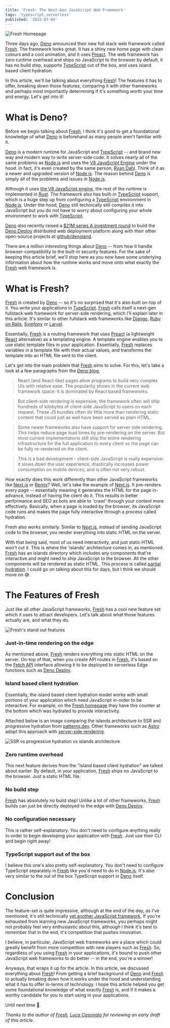 ```yaml
---
title: 'Fresh: The Next-Gen JavaScript Web Framework'
tags: 'typescript,serverless'
published: '2022-07-04'
---
```


![Fresh Homepage](https://dev-to-uploads.s3.amazonaws.com/uploads/articles/6dre0h7reim1xq9eg87b.gif)

Three days ago, [Deno] announced their new full stack web framework called [Fresh]. The framework looks great. It has a shiny new home page with clean colours and a cool animation, and it uses [Preact](https://preactjs.com/). The web framework has zero runtime overhead and ships no JavaScript to the browser by default, it has no build step, supports [TypeScript] out of the box, and uses island based client hydration.

In this article, we'll be talking about everything [Fresh]! The features it has to offer, breaking down those features, comparing it with other frameworks and perhaps most importantly determining if it's something worth your time and energy. Let's get into it!

# What is Deno?

Before we begin talking about [Fresh], I think it's good to get a foundational knowledge of what [Deno] is beforehand as many people aren't familiar with it.

[Deno] is a modern runtime for JavaScript and [TypeScript] -- and brand new way and modern way to write server-side code. It solves nearly all of the same problems as [Node.js] and uses the [V8 JavaScript Engine](https://v8.dev/) under the hood. In fact, it's even created by the same person, [Ryan Dahl](https://github.com/ry). Think of it as a newer and upgraded version of [Node.js]. The reason behind [Deno] is simply all of the problems and issues in [Node.js]. 

Although it uses [the V8 JavaScript engine](https://v8.dev/), the rest of the runtime is implemented in [Rust](https://www.rust-lang.org/). The framework also has built-in [TypeScript] support, which is a huge step up from configuring a [TypeScript] environment in [Node.js]. Under the hood, [Deno] still technically still compiles it into JavaScript but you do not have to worry about configuring your whole environment to work with [TypeScript].

[Deno] also recently raised a [$21M series A investment round](https://deno.com/blog/series-a) to build the [Deno Deploy](https://deno.com/) distributed web deployment platform along with their other open-source projects at [github/denoland](https://github.com/denoland).

There are a million interesting things about [Deno] -- from how it handle browser-compatibility to the built-in security features. For the sake of keeping this article brief, we'll stop here as you now have some underlying information about how the runtime works and move onto what exactly the [Fresh] web framework is.

# What is Fresh?

[Fresh] is created by [Deno] -- so it's no surprised that it's also built on-top of it. You write your applications in [TypeScript]. [Fresh] calls itself a next-gen fullstack web framework for server-side rendering, which I'll explain later in this article. It's similar to other fullstack web frameworks like [Django](https://www.djangoproject.com/), [Ruby on Rails](https://rubyonrails.org/), [Symfony](https://symfony.com/) or [Larvel](https://laravel.com/).

Essentially, [Fresh] is a routing framework that uses [Preact](https://preactjs.com/) (a lightweight [React](https://reactjs.org) alternative) as a templating engine. A template engine enables you to use static template files in your application. Essentially, [Fresh] replaces variables in a template file with their actual values, and transforms the template into an HTML file sent to the client.

Let's get into the main problem that [Fresh] aims to solve. For this, let's take a look at a few paragraphs from the [Deno blog](https://deno.com/blog/fresh-is-stable),

> React (and React-like) pages allow programs to build very complex UIs with relative ease. The popularity shows in the current web framework space: it is dominated by React based frameworks.

> But client-side rendering is expensive; the framework often will ship hundreds of kilobytes of client-side JavaScript to users on each request. These JS bundles often do little more than rendering static content that could just as well have been served as plain HTML.

> Some newer frameworks also have support for server side rendering. This helps reduce page load times by pre-rendering on the server. But most current implementations still ship the entire rendering infrastructure for the full application to every client so the page can be fully re-rendered on the client.

> This is a bad development - client-side JavaScript is really expensive: it slows down the user experience, drastically increases power consumption on mobile devices, and is often not very robust.

How exactly does this work differently than other JavaScript frameworks like [Next.js] or [Remix]? Well, let's take the example of [Next.js]. It pre-renders every page -- essentially meaning it generates the HTML for the page in-advance, instead of having the client do it. This results in better performance and SEO as bots are able to 'crawl' through your content more effectively. Basically, when a page is loaded by the browser, its JavaScript code runs and makes the page fully interactive through a process called hydration.

Fresh also works similarly. Similar to [Next.js], instead of sending JavaScript code to the browser, you render everything into static HTML on the server. 

With that being said, most of us need interactivity, and just static HTML won't cut it. This is where the 'islands' architecture comes in, as mentioned. [Fresh] has an islands directory which includes any components that're interactive and might need to ship JavaScript to the browser. All the other components will be rendered as static HTML. This process is called [partial hydration](https://ajcwebdev.com/what-is-partial-hydration-and-why-is-everyone-talking-about-it). I could go on talking about this for days, but I think we should move on 😅.

# The Features of Fresh

Just like all other JavaScript frameworks, [Fresh] has a cool new feature set which it uses to attract developers. Let's talk about what those features actually are, and what they do.

![Fresh's stand out features](https://dev-to-uploads.s3.amazonaws.com/uploads/articles/9drbw4m6mj92e8bj5ltg.png) 

### Just-in-time rendering on the edge

As mentioned above, [Fresh] renders everything into static HTML on the server. On-top of that, when you create API routes in [Fresh], it's based on the [Fetch API](https://developer.mozilla.org/en-US/docs/Web/API/Fetch_API) interface allowing it to be deployed to serverless Edge functions such as [Deno Deploy](https://deno.com).

### Island based client hydration

Essentially, the island based client hydration model works with small portions of your application which need JavaScript in-order to be interactive. For example, on the [Fresh homepage](https://fresh.deno.dev/) they have this counter at the bottom which was hydrated to provide interactivity.

Attached below is an image comparing the islands architecture to SSR and progressive hydration from [patterns.dev](https://www.patterns.dev/). Other frameworks such as [Astro](https://astro.build) adopt this approach with [server-side rendering](https://astro.build/blog/experimental-server-side-rendering/).

![SSR vs progressive hydration vs islands architecture](https://dev-to-uploads.s3.amazonaws.com/uploads/articles/4ew4boqch6xn41cvudun.png) 

### Zero runtime overhead

This next feature derives from the "Island based client hydration" we talked about earlier. By default, in your application, [Fresh] ships no JavaScript to the browser. Just a static HTML file.

### No build step

[Fresh] has absolutely no build step! Unlike a lot of other frameworks, [Fresh] builds can just be directly deployed to the edge with [Deno Deploy](https://deno.com).

### No configuration necessary

This is rather self-explanatory. You don't need to configure anything really in-order to begin developing your application with [Fresh]. Just use their CLI and begin right away!

### TypeScript support out of the box

I believe this one's also pretty self-explanatory. You don't need to configure TypeScript separately in [Fresh] like you'd need to do in [Node.js]. It's also very similar to the out of the box TypeScript support in [Deno] itself.

# Conclusion

The feature-set is quite impressive, although at the end of the day, as I've mentioned, it's still technically [yet another JavaScript framework](https://css-tricks.com/yet-another-javascript-framework/). If you're exhausted from learning new JavaScript frameworks, you perhaps might not probably feel very enthusiastic about this, although I think it's best to remember that in the end, it's competition that pushes innovation. 

I believe, in particular, JavaScript web frameworks are a place which could greatly benefit from more competition with new players such as [Fresh]. So, regardless of you using [Fresh] in your applications, it's bound to push other JavaScript web frameworks to do better -- in the end, you're a winner!

Anyways, that wraps it up for the article. In this article, we discussed everything about [Fresh]! From getting a brief background of [Deno] and [Fresh] to actually breaking down how it works under the hood and understanding what it has to offer in-terms of technology. I hope this article helped you get some foundational knowledge of what exactly [Fresh] is, and if it makes a worthy candidate for you to start using in your applications. 

Until next time 👋.

_Thanks to the author of [Fresh], [Luca Casonato](https://twitter.com/lcasdev) for reviewing an early draft of this article._

[Deno]: https://deno.land/
[Node.js]: https://nodejs.org
[Fresh]: https://fresh.deno.dev/
[TypeScript]: https://typescriptlang.org
[Next.js]: https://nextjs.org
[Remix]: https://remix.run
